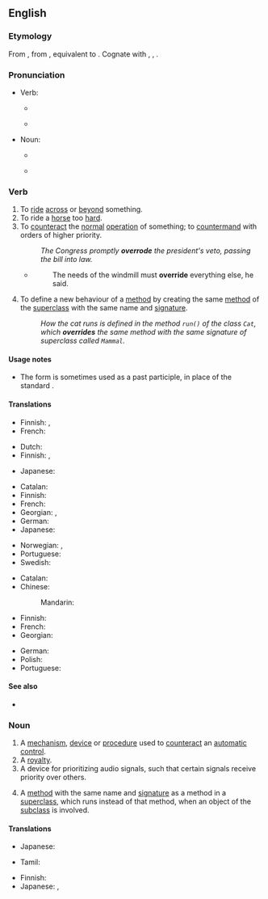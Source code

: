 ==English==

===Etymology===
From {{inh|en|enm|overriden}}, from {{inh|en|ang|oferrīdan}}, equivalent to {{prefix|en|over|ride}}. Cognate with {{cog|nl|overrijden}}, {{cog|de|überreiten}}, {{cog|da|override}}.

===Pronunciation===
* Verb:
** {{a|UK}} {{IPA|en|/əʊvəˈɹaɪd/}}
** {{a|US}} {{IPA|en|/oʊvəˈɹaɪd/}}
* Noun:
** {{a|UK}} {{IPA|en|/ˈəʊvəˌɹaɪd/}}
** {{a|US}} {{IPA|en|/ˈoʊvəˌɹaɪd/}}

===Verb===
{{en-verb|overrides|overriding|overrode|overridden}}

# To [[ride]] [[across]] or [[beyond]] something.
# To ride a [[horse]] too [[hard]].
# To [[counteract]] the [[normal]] [[operation]] of something; to [[countermand]] with orders of higher priority.
#: ''The Congress promptly '''overrode''' the president's veto, passing the bill into law.''
#* {{RQ:Orwell Animal Farm|6}}
#*: The needs of the windmill must '''override''' everything else, he said.
# {{lb|en|object-oriented}} To define a new behaviour of a [[method]] by creating the same [[method]] of the [[superclass]] with the same name and [[signature]].
#: ''How the cat runs is defined in the method <code>run()</code> of the class <code>Cat</code>, which '''overrides''' the same method with the same signature of superclass called <code>Mammal</code>.''

====Usage notes====
* The form {{m|en|overrode}} is sometimes used as a past participle, in place of the standard {{m|en|overridden}}.

====Translations====
{{trans-top|to ride across or beyond something}}
* Finnish: {{t|fi|[[ratsastaa]] [[poikki]]}}, {{t|fi|[[ratsastaa]] [[yli]]}}
* French: {{t+|fr|outrepasser}}
{{trans-mid}}
{{trans-bottom}}

{{trans-top|to ride a horse too hard}}
* Dutch: {{t+|nl|afjakkeren}}
* Finnish: {{t|fi|[[ratsastaa]] [[liian]] [[kova]]a}}, {{t|fi|[[ratsastaa]] [[väsyksiin]]}}
{{trans-mid}}
* Japanese: {{t+|ja|酷使|alt=酷使する|tr=kokushi suru}}
{{trans-bottom}}

{{trans-top|to counteract the normal operation of something}}
* Catalan: {{t+|ca|revocar}}
* Finnish: {{t+|fi|kumota}}
* French: {{t+|fr|outrepasser}}
* Georgian: {{t|ka|დაძლევა}} {{qualifier|verbal noun}}, {{t|ka|დაძლევს}} {{qualifier|infinitive}}
* German: {{t+|de|übersteuern}}
* Japanese: {{t|ja|覆す|tr=kutsugaesu}}
{{trans-mid}}
* Norwegian: {{t|no|motvirke}}, {{t+|no|overstyre}}
* Portuguese: {{t+|pt|sobrepor}}
* Swedish: {{t+|sv|åsidosätta}}
{{trans-bottom}}

{{trans-top|(software) To define a new behaviour of a [[method]]}}
* Catalan: {{t+|ca|revocar}}
* Chinese:
*: Mandarin: {{t+|cmn|重写|tr=chóngxiě}}
* Finnish: {{t+|fi|syrjäyttää}}
* French: {{t+|fr|redéfinir}}
* Georgian: {{t|ka|გადაფარვა|sc=Geor}}
{{trans-mid}}
* German: {{t+|de|überschreiben}}
* Polish: {{t|pl|nadpisać}}
* Portuguese: {{t+|pt|sobrepor}}
{{trans-bottom}}

====See also====
* {{sense|programming}} {{l|en|overload}}

===Noun===
{{en-noun}}

# A [[mechanism]], [[device]] or [[procedure]] used to [[counteract]] an [[automatic]] [[control]].
# A [[royalty]].
# A device for prioritizing audio signals, such that certain signals receive priority over others.
# {{lb|en|object-oriented}} A [[method]] with the same name and [[signature]] as a method in a [[superclass]], which runs instead of that method, when an object of the [[subclass]] is involved.

====Translations====
{{trans-top|A mechanism, device or procedure used to counteract an automatic control}}
* Japanese: {{t|ja|オーバーライド|tr=ōbāraido}}
{{trans-mid}}
* Tamil: {{t|ta|ரத்து செய்தல்|sc=Taml}}
{{trans-bottom}}

{{trans-top|A royalty}}
* Finnish: {{t+|fi|rojalti}}
* Japanese: {{t+|ja|優先|tr=yūsen}}, {{t+|ja|優待|tr=yūtai}}
{{trans-mid}}
{{trans-bottom}}

{{trans-top|A device for prioritizing audio signals}}
{{trans-mid}}
{{trans-bottom}}
